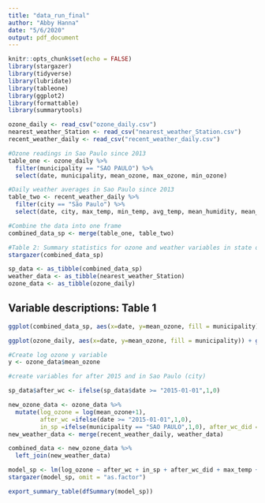 ```yaml
---
title: "data_run_final"
author: "Abby Hanna"
date: "5/6/2020"
output: pdf_document
---
```


```r
knitr::opts_chunk$set(echo = FALSE)
library(stargazer)
library(tidyverse)
library(lubridate)
library(tableone)
library(ggplot2)
library(formattable)
library(summarytools)

ozone_daily <- read_csv("ozone_daily.csv")
nearest_weather_Station <- read_csv("nearest_weather_Station.csv")
recent_weather_daily <- read_csv("recent_weather_daily.csv")
```

```r
#Ozone readings in Sao Paulo since 2013
table_one <- ozone_daily %>%
  filter(municipality == "SAO PAULO") %>%
  select(date, municipality, mean_ozone, max_ozone, min_ozone)

#Daily weather averages in Sao Paulo since 2013
table_two <- recent_weather_daily %>%
  filter(city == "São Paulo") %>%
  select(date, city, max_temp, min_temp, avg_temp, mean_humidity, mean_windspeed)

#Combine the data into one frame
combined_data_sp <- merge(table_one, table_two)

#Table 2: Summary statistics for ozone and weather variables in state of Sao Paulo 
stargazer(combined_data_sp)
```
```r
sp_data <- as_tibble(combined_data_sp)
weather_data <- as_tibble(nearest_weather_Station)
ozone_data <- as_tibble(ozone_daily)
```


## Variable descriptions: Table 1

\begin{table}
\centering
\caption{Variable definitions}
\label{variableDefinitions}
\begin{tabular}{ll}
\hline
Variable name      & Description                                  \\
\hline
\hline
id                 & Identification number for city               \\
hour               & Hour recorded at station                     \\
mean_ozone         & Daily average ozone level                    \\
min_ozone          & Daily average minimum ozone level            \\
max_ozone          & Daily average maximum ozone level            \\
after_WC           & Dummy variable: 1 if city of São Paulo, 0 if other \\
date               & Day recorded at station                      \\                            
temperature        & Average temperature recorded                 \\
windspeed          & Average windspeed recorded                   \\
humidity           & Average humidity recorded                    \\
\hline
\end{tabular}
\end{table}



```r
ggplot(combined_data_sp, aes(x=date, y=mean_ozone, fill = municipality)) + geom_col(position = "dodge") + labs(title = 'Average ozone levels in the city of São Paulo', subtitle = NULL, caption = 'Time period: 2013-2018', x = 'Year', y = 'Ozone level')

ggplot(ozone_daily, aes(x=date, y=mean_ozone, fill = municipality)) + geom_col(position = "dodge") + labs(title = 'Average ozone levels in the region of Sao Paulo', subtitle = NULL, caption = 'Time period: 2013-2018', x = 'Year', y = 'Ozone level')
```
```r
#Create log ozone y variable
y <- ozone_data$mean_ozone

#create variables for after 2015 and in Sao Paulo (city)

sp_data$after_wc <- ifelse(sp_data$date >= "2015-01-01",1,0)

new_ozone_data <- ozone_data %>%
  mutate(log_ozone = log(mean_ozone+1),
         after_wc =ifelse(date >= "2015-01-01",1,0),
         in_sp =ifelse(municipality == "SAO PAULO",1,0), after_wc_did = after_wc*in_sp)
new_weather_data <- merge(recent_weather_daily, weather_data)

combined_data <- new_ozone_data %>%
  left_join(new_weather_data)
```
```r
model_sp <- lm(log_ozone ~ after_wc + in_sp + after_wc_did + max_temp + min_temp + avg_temp + mean_humidity + mean_windspeed + as.factor(id), data = combined_data)
stargazer(model_sp, omit = "as.factor")
```
```r
export_summary_table(dfSummary(model_sp))
```



